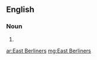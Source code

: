 ==English==

===Noun===
{{head|en|plural}}

# {{plural of|East Berliner|lang=en|nocat=1}}

[[ar:East Berliners]]
[[mg:East Berliners]]